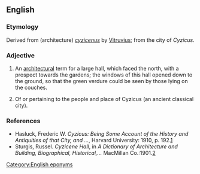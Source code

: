 ==English==

===Etymology===
Derived from {{L.}} (architecture) ''[[cyzicenus]]'' by [[w:Vitruvius|Vitruvius]]; from the city of ''Cyzicus.''

===Adjective===
{{en-adj|-}}

# {{architecture}} An [[architectural]] term for a large hall, which faced the north, with a prospect towards the gardens; the windows of this hall opened down to the ground, so that the green verdure could be seen by those lying on the couches.
# Of or pertaining to the people and place of Cyzicus (an ancient classical city).

===References===
* Hasluck, Frederic W. ''Cyzicus: Being Some Account of the History and Antiquities of that City, and ... '', Harvard University: 1910, p. 192.[http://books.google.com/books?id=McggyWzrvowC&pg=PA192&lpg=PA192&dq]
* Sturgis, Russel. ''Cyzicene Hall'', in ''A Dictionary of Architecture and Building, Biographical, Historical,...'' MacMillan Co.:1901.[http://books.google.com/books?id=tQgFAAAAYAAJ&pg=RA6-PA738&lpg=RA6-PA738&dq=cyzicenus+architecture&source=web&ots=A64-fbGro6&sig=2q3mn-xfcqY_sNg3DGO3R_7NWB0#PRA6-PA738,M1]

[[Category:English eponyms]]